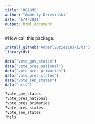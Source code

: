 ---
title: "README"
author: "Amberly Dziesinski"
date: "6/4/2021"
output: html_document
---

#How call this package: 
```{r}
install_github('AmberlyDziesinski/ds')
library(ds)

data("vote_gov_states")
data("vote_pres_national")
data("vote_pres_primaries")
data("vote_pres_states")
data("vote_sen_states")
data("hsls")

?vote_gov_states
?vote_pres_national
?vote_pres_primaries
?vote_pres_states
?vote_sen_states
?hsls
```


